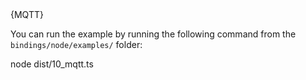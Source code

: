 

<CodeBlock className="language-typescript">
  {MQTT}
</CodeBlock>

You can run the example by running the following command from the `bindings/node/examples/` folder:

<CodeBlock className="language-bash">
    node dist/10_mqtt.ts
</CodeBlock>

